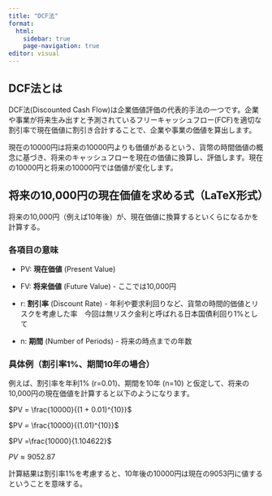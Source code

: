 ---
title: "DCF法"
format: 
  html:
    sidebar: true
    page-navigation: true
editor: visual
---

## DCF法とは

DCF法(Discounted Cash Flow)は企業価値評価の代表的手法の一つです。企業や事業が将来生み出すと予測されているフリーキャッシュフロー(FCF)を適切な割引率で現在価値に割引き合計することで、企業や事業の価値を算出します。

現在の10000円は将来の10000円よりも価値があるという、貨幣の時間価値の概念に基づき、将来のキャッシュフローを現在の価値に換算し、評価します。現在の10000円と将来の10000円では価値が変化します。

## 将来の10,000円の現在価値を求める式（LaTeX形式）

将来の10,000円（例えば10年後）が、現在価値に換算するといくらになるかを計算する。

### 各項目の意味

-   PV: **現在価値** (Present Value)

-   FV: **将来価値** (Future Value) - ここでは10,000円

-   r: **割引率** (Discount Rate) - 年利や要求利回りなど、貨幣の時間的価値とリスクを考慮した率　今回は無リスク金利と呼ばれる日本国債利回り1%として

-   n: **期間** (Number of Periods) - 将来の時点までの年数　

### 具体例（割引率1%、期間10年の場合）

例えば、割引率を年利1% (r=0.01)、期間を10年 (n=10) と仮定して、将来の10,000円の現在価値を計算すると以下のようになります。

$PV = \frac{10000}{(1 + 0.01)^{10}}$\

$PV = \frac{10000}{(1.01)^{10}}$\

$PV =\frac{10000}{1.104622}$\

$PV≈9052.8 7$\

計算結果は割引率1%を考慮すると、10年後の10000円は現在の9053円に値するということを意味する。
